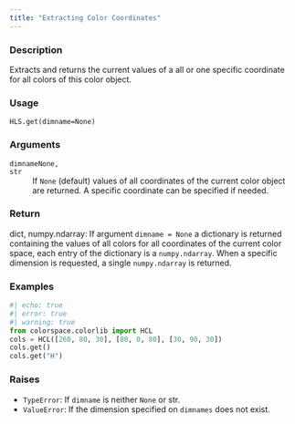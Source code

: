 ```yaml
---
title: "Extracting Color Coordinates"
---
```


### Description

Extracts and returns the current values of a all or one specific coordinate
for all colors of this color object.

### Usage

<pre><code class='language-python'>HLS.get(dimname=None)</code></pre>

### Arguments

<dl class="pyp-list param-list">
  <dt style = "white-space: nowrap; font-family: monospace; vertical-align: top">
   <code id="colorspace.colorlib.HLS.get:dimname">dimname</code><code class="argument-class">None, str</code>
  </dt>
 <dd>If `None` (default) values of all coordinates
of the current color object are returned. A specific coordinate
can be specified if needed.</dd>
</dl>

### Return

dict, numpy.ndarray: If argument `dimname = None` a dictionary is returned
containing the values of all colors for all coordinates of the current
color space, each entry of the dictionary is a `numpy.ndarray`.
When a specific dimension is requested, a single `numpy.ndarray` is
returned.

### Examples

```python
#| echo: true
#| error: true
#| warning: true
from colorspace.colorlib import HCL
cols = HCL([260, 80, 30], [80, 0, 80], [30, 90, 30])
cols.get()
cols.get("H")
```




### Raises

<ul class="python-raises">
<li><code class="text-warning">TypeError</code>: If `dimname` is neither `None` or str.
<li><code class="text-warning">ValueError</code>: If the dimension specified on `dimnames` does not
exist.
</ul>

